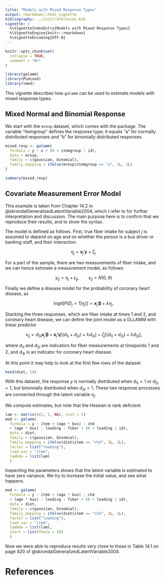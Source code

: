 ```yaml
---
title: "Models with Mixed Response Types"
output: rmarkdown::html_vignette
bibliography: ../inst/references.bib
vignette: >
  %\VignetteIndexEntry{Models with Mixed Response Types}
  %\VignetteEngine{knitr::rmarkdown}
  %\VignetteEncoding{UTF-8}
---
```


```r
knitr::opts_chunk$set(
  collapse = TRUE,
  comment = "#>"
)
```

```r
library(galamm)
library(PLmixed)
library(lme4)
```

This vignette describes how `galamm` can be used to estimate models with mixed response types.

## Mixed Normal and Binomial Response

We start with the `mresp` dataset, which comes with the package. The variable "itemgroup" defines the response type; it equals "a" for normally distributed responses and "b" for binomially distributed responses.

```r
mixed_resp <- galamm(
  formula = y ~ x + (0 + itemgroup | id),
  data = mresp,
  family = c(gaussian, binomial),
  family_mapping = ifelse(mresp$itemgroup == "a", 1L, 2L)
)

summary(mixed_resp)
```


## Covariate Measurement Error Model

This example is taken from Chapter 14.2 in @skrondalGeneralizedLatentVariable2004, which I refer to for further interpretation and discussion. The main purpose here is to confirm that we reproduce their results, and to show the syntax.

The model is defined as follows. First, true fiber intake for subject $j$ is assumed to depend on age and on whether the person is a bus driver or banking staff, and their interaction.

$$\eta_{j} = \mathbf{x}_{j}'\boldsymbol{\gamma} + \zeta_{j}.$$

For a part of the sample, there are two measurements of fiber intake, and we can hence estimate a measurement model, as follows:

$$y_{ij} = \eta_{j} + \epsilon_{ij}, \qquad \epsilon_{ij} = N(0, \theta)$$

Finally we define a disease model for the probability of coronary heart disease, as

$$\text{logit}[P(D_{j}=1 | \eta_{j})] = \mathbf{x}_{j}'\boldsymbol{\beta} + \lambda \eta_{j}.$$

Stacking the three responses, which are fiber intake at times 1 and 2, and coronary heart disease, we can define the joint model as a GLLAMM with linear predictor

$$\nu_{ij} = d_{3i} \mathbf{x}_{j}'\boldsymbol{\beta} + \mathbf{x}_{j}'\boldsymbol{\gamma}\left[(d_{1i} + d_{2i}) + \lambda d_{3i}\right] + \zeta_{j} \left[(d_{1i} + d_{2i}) + \lambda d_{3i}\right],$$

where $d_{1i}$ and $d_{2i}$ are indicators for fiber measurements at timepoints 1 and 2, and $d_{3i}$ is an indicator for coronary heart disease.

At this point it may help to look at the first few rows of the dataset.

```r
head(diet, 10)
```

With this dataset, the response $y$ is normally distributed when $d_{1i}=1$ or $d_{2i}=1$, but binomially distributed when $d_{3i}=1$. These two response processes are connected through the latent variable $\eta_{j}$.

We compute estimates, but note that the Hessian is rank deficient.

```r
lam <- matrix(c(1, 1, NA), ncol = 1)
mod <- galamm(
  formula = y ~ item + (age * bus) : chd 
  + (age * bus) : loading : fiber + (0 + loading | id), 
  data = diet,
  family = c(gaussian, binomial),
  family_mapping = ifelse(diet$item == "chd", 2L, 1L),
  factor = list("loading"), 
  load.var = "item", 
  lambda = list(lam)
  )
```

Inspecting the parameters shows that the latent variable is estimated to have zero variance. We try to increase the initial value, and see what happens.


```r
mod <- galamm(
  formula = y ~ item + (age * bus) : chd 
  + (age * bus) : loading : fiber + (0 + loading | id), 
  data = diet,
  family = c(gaussian, binomial),
  family_mapping = ifelse(diet$item == "chd", 2L, 1L),
  factor = list("loading"), 
  load.var = "item", 
  lambda = list(lam),
  start = list(theta = 10)
  )
```

Now we were able to reproduce results very close to those in Table 14.1 on page 420 of @skrondalGeneralizedLatentVariable2004.

# References
